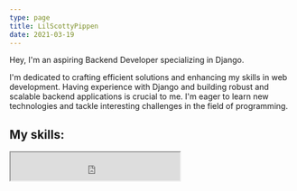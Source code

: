```yaml
---
type: page
title: LilScottyPippen
date: 2021-03-19
---
```

Hey, I'm an aspiring Backend Developer specializing in Django. 

I'm dedicated to crafting efficient solutions and enhancing my skills in web development. Having experience with Django and building robust and scalable backend applications is crucial to me. I'm eager to learn new technologies and tackle interesting challenges in the field of programming.


<h2>My skills:</h2>
<iframe src="https://skillicons.dev/icons?i=python,django,html,css,js,mysql" height="50" />
---
<h2>Contacts:</h2>

- GitHub https://github.com/LilScottyPippen
- Instagram https://instagram.com/v_moem_serdce_dirka
- Telegram https://t.me/lil_pigs
- Email lilscottypippen33@gmail.com
